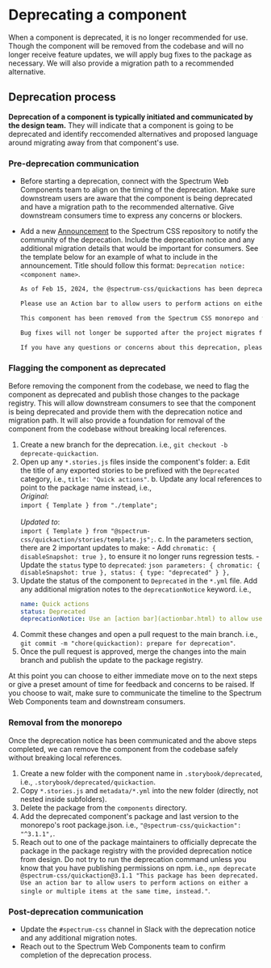 
<Meta title="Deprecation workflow" />

# Deprecating a component

When a component is deprecated, it is no longer recommended for use. Though the component will be removed from the codebase and will no longer receive feature updates, we will apply bug fixes to the package as necessary. We will also provide a migration path to a recommended alternative.

## Deprecation process

**Deprecation of a component is typically initiated and communicated by the design team.** They will indicate that a component is going to be deprecated and identify reccomended alternatives and proposed language around migrating away from that component's use.

### Pre-deprecation communication

- Before starting a deprecation, connect with the Spectrum Web Components team to align on the timing of the deprecation. Make sure downstream users are aware that the component is being deprecated and have a migration path to the recommended alternative. Give downstream consumers time to express any concerns or blockers.
- Add a new [Announcement](https://github.com/adobe/spectrum-css/discussions/new?category=announcements) to the Spectrum CSS repository to notify the community of the deprecation. Include the deprecation notice and any additional migration details that would be important for consumers. See the template below for an example of what to include in the announcement. Title should follow this format: `Deprecation notice: <component name>`.

  ```markdown
  As of Feb 15, 2024, the @spectrum-css/quickactions has been deprecated.

  Please use an Action bar to allow users to perform actions on either a single or multiple items at the same time, instead.

  This component has been removed from the Spectrum CSS monorepo and will no longer receive new features. Bug fixes will be patched on a as-needed basis. If you find a critical bug, please open a bug report.

  Bug fixes will not longer be supported after the project migrates fully to Spectrum 2 (date TBD).

  If you have any questions or concerns about this deprecation, please feel free to contribute to the discussion here or reach out to us directly.
  ```

### Flagging the component as deprecated

Before removing the component from the codebase, we need to flag the component as deprecated and publish those changes to the package registry. This will allow downstream consumers to see that the component is being deprecated and provide them with the deprecation notice and migration path. It will also provide a foundation for removal of the component from the codebase without breaking local references.

1. Create a new branch for the deprecation. i.e., `git checkout -b deprecate-quickaction`.
2. Open up any `*.stories.js` files inside the component's folder:
   a. Edit the title of any exported stories to be prefixed with the `Deprecated` category, i.e., `title: "Quick actions"`.
   b. Update any local references to point to the package name instead, i.e.,<br/>_Original_:<br/>`import { Template } from "./template";`<br/><br/>_Updated to_:<br/>`import { Template } from "@spectrum-css/quickaction/stories/template.js";`.
   c. In the parameters section, there are 2 important updates to make: - Add `chromatic: { disableSnapshot: true },` to ensure it no longer runs regression tests. - Update the `status` type to `deprecated`:
   `json
        parameters: {
            chromatic: { disableSnapshot: true },
            status: { type: "deprecated" }
        },
        `
3. Update the status of the component to `Deprecated` in the `*.yml` file. Add any additional migration notes to the `deprecationNotice` keyword. i.e.,
   ```yaml
   name: Quick actions
   status: Deprecated
   deprecationNotice: Use an [action bar](actionbar.html) to allow users to perform actions on either a single or multiple items at the same time, instead.
   ```
4. Commit these changes and open a pull request to the main branch. i.e., `git commit -m "chore(quickaction): prepare for deprecation"`.
5. Once the pull request is approved, merge the changes into the main branch and publish the update to the package registry.

At this point you can choose to either immediate move on to the next steps or give a preset amount of time for feedback and concerns to be raised. If you choose to wait, make sure to communicate the timeline to the Spectrum Web Components team and downstream consumers.

### Removal from the monorepo

Once the deprecation notice has been communicated and the above steps completed, we can remove the component from the codebase safely without breaking local references.

1. Create a new folder with the component name in `.storybook/deprecated`, i.e., `.storybook/deprecated/quickaction`.
2. Copy `*.stories.js` and `metadata/*.yml` into the new folder (directly, not nested inside subfolders).
3. Delete the package from the `components` directory.
4. Add the deprecated component's package and last version to the monorepo's root package.json. i.e., `"@spectrum-css/quickaction": "^3.1.1",`.
5. Reach out to one of the package maintainers to officially deprecate the package in the package registry with the provided deprecation notice from design. Do not try to run the deprecation command unless you know that you have publishing permissions on npm. i.e., `npm deprecate @spectrum-css/quickaction@3.1.1 "This package has been deprecated. Use an action bar to allow users to perform actions on either a single or multiple items at the same time, instead."`.

### Post-deprecation communication

- Update the `#spectrum-css` channel in Slack with the deprecation notice and any additional migration notes.
- Reach out to the Spectrum Web Components team to confirm completion of the deprecation process.
